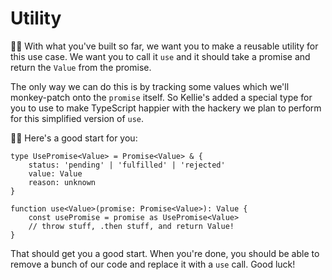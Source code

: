 # Utility

👨‍💼 With what you've built so far, we want you to make a reusable utility for
this use case. We want you to call it `use` and it should take a promise and
return the `Value` from the promise.

The only way we can do this is by tracking some values which we'll monkey-patch
onto the `promise` itself. So Kellie's added a special type for you to use to
make TypeScript happier with the hackery we plan to perform for this simplified
version of `use`.

🧝‍♂️ Here's a good start for you:

```tsx
type UsePromise<Value> = Promise<Value> & {
	status: 'pending' | 'fulfilled' | 'rejected'
	value: Value
	reason: unknown
}

function use<Value>(promise: Promise<Value>): Value {
	const usePromise = promise as UsePromise<Value>
	// throw stuff, .then stuff, and return Value!
}
```

That should get you a good start. When you're done, you should be able to remove
a bunch of our code and replace it with a `use` call. Good luck!
